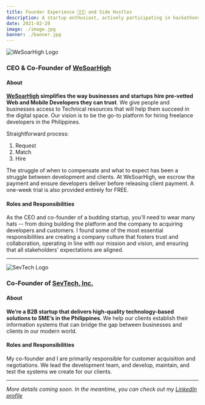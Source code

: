 ```yaml
---
title: Founder Experience 👩🏻‍💼 and Side Hustles
description: A startup enthusiast, actively participating in hackathons, competitions, and accelerators, and a freelancer in her youth, Mina has co-founded her own startups to help MSME's and developers in the Philippines.
date: 2021-02-20
image: ./image.jpg
banner: ./banner.jpg
---
```


<Row>
<Col></Col>

<Col>

![WeSoarHigh Logo](./logos/wesoarhigh.jpg)

</Col>

<Col></Col>
</Row>


### CEO & Co-Founder of [WeSoarHigh](https://wesoarhigh.com)
#### About 
**[WeSoarHigh](https://wesoarhigh.com) simplifies the way businesses and startups hire pre-vetted Web and Mobile Developers they can trust**. We give people and businesses access to Technical resources that will help them succeed in the digital space. Our vision is to be the go-to platform for hiring freelance developers in the Philippines.

Straightforward process:
1. Request
1. Match
1. Hire

The struggle of when to compensate and what to expect has been a struggle between development and clients. At WeSoarHigh, we escrow the payment and ensure developers deliver before releasing client payment. A one-week trial is also provided entirely for FREE.

#### Roles and Responsibilities
As the CEO and co-founder of a budding startup, you'll need to wear many hats -- from doing building the platform and the company to acquiring developers and customers. I found some of the most essential responsibilities are creating a company culture that fosters trust and collaboration, operating in line with our mission and vision, and ensuring that all stakeholders' expectations are aligned.

---

<Row>
<Col></Col>

<Col>

![SevTech Logo](./logos/sevtech.png)

</Col>

<Col></Col>
</Row>


### Co-Founder of [SevTech, Inc.](https://sevtechinc.com)
#### About
**We’re a B2B startup that delivers high-quality technology-based solutions to SME’s in the Philippines**. We help our clients establish their information systems that can bridge the gap between businesses and clients in our modern world.

#### Roles and Responsibilities
My co-founder and I are primarily responsible for customer acquisition and negotiations. We lead the development team, and develop, maintain, and test the systems we create for our clients.

---

_More details coming soon. In the meantime, you can check out my_ [_LinkedIn profile_](https://www.linkedin.com/in/carmina-opada/)

